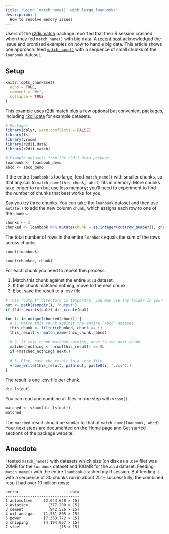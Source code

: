 ```yaml
---
title: "Using `match_name()` with large loanbooks"
description: |
  How to resolve memory issues
---
```


Users of the [r2dii.match](https://rmi-pacta.github.io/r2dii.match/) package reported that their R session crashed when they fed `match_name()` with big data. A [recent post](https://2degreesinvesting.github.io/posts/2020-07-18-improving-r2dii-match/) acknowledged the issue and promised examples on how to handle big data. This article shows one approach: feed [`match_name()`](https://rmi-pacta.github.io/r2dii.match/reference/match_name.html) with a sequence of small chunks of the `loanbook` dataset.

## Setup

```r
knitr::opts_chunk$set(
  echo = TRUE,
  comment = "#>",
  collapse = TRUE
)
```

This example uses r2dii.match plus a few optional but convenient packages, including [r2dii.data](https://rmi-pacta.github.io/r2dii.data/) for example datasets.

```r
# Packages
library(dplyr, warn.conflicts = FALSE)
library(fs)
library(vroom)
library(r2dii.data)
library(r2dii.match)

# Example datasets from the r2dii.data package
loanbook <- loanbook_demo
abcd <- abcd_demo
```

If the entire `loanbook` is too large, feed `match_name()` with smaller chunks, so that any call to `match_name(this_chunk, abcd)` fits in memory. More chunks take longer to run but use less memory; you'll need to experiment to find the number of chunks that best works for you. 

Say you try three chunks. You can take the `loanbook` dataset and then use `mutate()` to add the new column `chunk`, which assigns each row to one of the `chunks`:

```r
chunks <- 3
chunked <- loanbook %>% mutate(chunk = as.integer(cut(row_number(), chunks)))
```

The total number of rows in the entire `loanbook` equals the sum of the rows across chunks.

```r
count(loanbook)

count(chunked, chunk)
```

For each chunk you need to repeat this process:

1. Match this chunk against the entire `abcd` dataset.
2. If this chunk matched nothing, move to the next chunk.
3. Else, save the result to a .csv file.

```r
# This "output" directory is temporary; you may use any folder in your computer
out <- path(tempdir(), "output")
if (!dir_exists(out)) dir_create(out)

for (i in unique(chunked$chunk)) {
  # 1. Match this chunk against the entire `abcd` dataset.
  this_chunk <- filter(chunked, chunk == i)
  this_result <- match_name(this_chunk, abcd)
  
  # 2. If this chunk matched nothing, move to the next chunk
  matched_nothing <- nrow(this_result) == 0L
  if (matched_nothing) next()
  
  # 3. Else, save the result to a .csv file.
  vroom_write(this_result, path(out, paste0(i, ".csv")))
}
```

The result is one .csv file per chunk.

```r
dir_ls(out)
```

You can read and combine all files in one step with `vroom()`.

```r
matched <- vroom(dir_ls(out))
matched
```

The `matched` result should be similar to that of `match_name(loanbook, abcd)`. Your next steps are documented on the [Home](https://rmi-pacta.github.io/r2dii.match/index.html) page and [Get started](https://rmi-pacta.github.io/r2dii.match/articles/r2dii-match.html) sections of the package website.

## Anecdote

I tested `match_name()` with datasets which size (on disk as a .csv file) was 20MB for the `loanbook` dataset and 100MB for the `abcd` dataset. Feeding `match_name()` with the entire `loanbook` crashed my R session. But feeding it with a sequence of 30 chunks run in about 25' -- successfully; the combined result had over 10 million rows:

```
sector                       data
---------------------------------
1 automotive     [2,644,628 × 15]
2 aviation         [377,200 × 15]
3 cement           [942,526 × 15]
4 oil and gas    [1,551,805 × 15]
5 power          [7,353,772 × 15]
6 shipping       [4,194,067 × 15]
7 steel                 [15 × 15]
```

